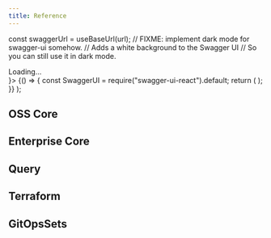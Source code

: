 ```yaml
---
title: Reference
---
```




  const swaggerUrl = useBaseUrl(url);
  // FIXME: implement dark mode for swagger-ui somehow.
  // Adds a white background to the Swagger UI
  // So you can still use it in dark mode.
  <div
    style={{
      backgroundColor: "#fff",
      borderRadius: "4px",
      padding: "2px 0",
      margin: "0 -20px",
    }}
  >
    <BrowserOnly fallback={<div>Loading...</div>}>
      {() => {
        const SwaggerUI = require("swagger-ui-react").default;
        return (
          <SwaggerUI
            url={swaggerUrl}
            // Turn on hash based deeplinking so that each API call can be linked to directly.
            // Seems to work okay w/ docusaurus' routing.
            deepLinking
            // turn off the "try this out" stuff.
            supportedSubmitMethods={[]}
            // Collapse all models sections by default, they're very verbose.
            defaultModelsExpandDepth={0}
          />
        );
      }}
    </BrowserOnly>
  </div>
);

## OSS Core

<APIUI url="/swagger/core.swagger.json" />

## Enterprise Core

<APIUI url="/swagger/cluster_services.swagger.json" />

## Query

<APIUI url="/swagger/query.swagger.json" />

## Terraform

<APIUI url="/swagger/terraform.swagger.json" />

## GitOpsSets

<APIUI url="/swagger/gitopssets.swagger.json" />
